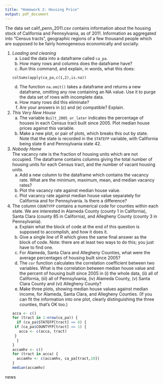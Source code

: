 ```yaml
---
title: "Homework 2: Housing Price"
output: pdf_document
---
```


The data set calif_penn_2011.csv contains information about the housing stock of California and Pennsylvania, as of 2011.  Information as aggregated into "Census tracts", geographic regions of a few thousand people which are supposed to be fairly homogeneous economically and socially.

1. _Loading and cleaning_
    a. Load the data into a dataframe called `ca_pa`.
    b. How many rows and columns does the dataframe have?
    c. Run this command, and explain, in words, what this does:
```
colSums(apply(ca_pa,c(1,2),is.na))
```
    d. The function `na.omit()` takes a dataframe and returns a new dataframe, omitting any row containing an NA value.  Use it to purge the data set of rows with incomplete data.
    e. How many rows did this eliminate?
    f. Are your answers in (c) and (e) compatible? Explain.

2. _This Very New House_  
    a. The variable `Built_2005_or_later` indicates the percentage of houses in each Census tract built since 2005.  Plot median house prices against this variable.
    b. Make a new plot, or pair of plots, which breaks this out by state.  Note that the state is recorded in the `STATEFP` variable, with California being state 6 and Pennsylvania state 42.

3. _Nobody Home_  
The vacancy rate is the fraction of housing units which are not occupied.  The dataframe contains columns giving the total number of housing units for each Census tract, and the number of vacant housing units.  
    a. Add a new column to the dataframe which contains the vacancy rate.  What are the minimum, maximum, mean, and median vacancy rates?
    b. Plot the vacancy rate against median house value.
    c. Plot vacancy rate against median house value separately for California and for Pennsylvania.  Is there a difference?
    
4. The column `COUNTYFP` contains a numerical code for counties within each state.  We are interested in Alameda County (county 1 in California), Santa Clara (county 85 in California), and Allegheny County (county 3 in Pennsylvania).
    a. Explain what the block of code at the end of this question is supposed to accomplish, and how it does it.
    b. Give a single line of R which gives the same final answer as the block of code.  Note: there are at least two ways to do this; you just have to find one.
    c. For Alameda, Santa Clara and Allegheny Counties, what were the average percentages of housing built since 2005?
    d. The `cor` function calculates the correlation coefficient between two variables.  What is the correlation between median house value and the percent of housing built since 2005 in (i) the whole data, (ii) all of California, (iii) all of Pennsylvania, (iv) Alameda County, (v) Santa Clara County and (vi) Allegheny County?
    e. Make three plots, showing median house values against median income, for Alameda, Santa Clara, and Allegheny Counties.  (If you can fit the information into one plot, clearly distinguishing the three counties, that's OK too.)
```r
acca <- c()
for (tract in 1:nrow(ca_pa)) {
  if (ca_pa$STATEFP[tract] == 6) {
    if (ca_pa$COUNTYFP[tract] == 1) {
      acca <- c(acca, tract)
    }
  }
}
accamhv <- c()
for (tract in acca) {
  accamhv <- c(accamhv, ca_pa[tract,10])
}
median(accamhv)
```

news
